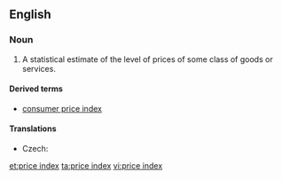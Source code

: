 ==English==
{{wikipedia}}
===Noun===
{{en-noun|sg=[[price]] [[index]]|price indices}}

# {{economics}} A statistical estimate of the level of prices of some class of goods or services.

====Derived terms====
* [[consumer price index]]

====Translations====
{{trans-top|statistical estimate}}
* Czech: {{t-|cs|cenová hladina|f}}
{{trans-mid}}
{{trans-bottom}}

[[et:price index]]
[[ta:price index]]
[[vi:price index]]